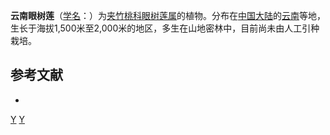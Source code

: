 {{Speciesbox
| genus = Dischidia
| species = chinghungensis
| authority = [[蒋英_(植物学家)|Tsiang]] et P. T. Li in Acta Phytotax.
}}

'''云南眼树莲'''（[[学名|学名]]：{{lang|la|''Dischidia chinghungensis''}}）为[[夹竹桃科|夹竹桃科]][[眼树莲属|眼树莲属]]的植物。分布在[[中国大陆|中国大陆]]的[[云南|云南]]等地，生长于海拔1,500米至2,000米的地区，多生在山地密林中，目前尚未由人工引种栽培。

== 参考文献 ==
<div class="references-small">
* {{cite web| url =http://www.bioinfo.cn/db05/KmzwSpecies.php?action=view&id=30801| title =云南眼树莲| work =《中国高等植物数据库全库》| publisher =中国科学院微生物研究所| author =昆明植物研究所| accessdate =2009-02-26| deadurl =yes| archiveurl =https://web.archive.org/web/20160305053447/http://www.bioinfo.cn/db05/KmzwSpecies.php?action=view&id=30801| archivedate =2016-03-05}}
</div>
{{Taxonbar|from=Q10880967}}

[[Category:眼树莲属|Y]]
[[Category:云南植物|Y]]